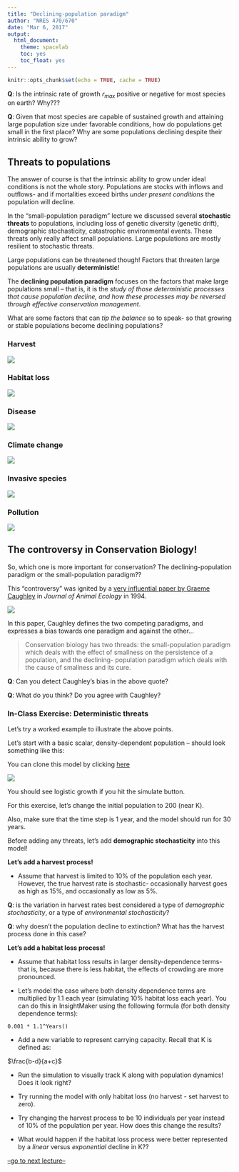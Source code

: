 ```yaml
---
title: "Declining-population paradigm"
author: "NRES 470/670"
date: "Mar 6, 2017"
output: 
  html_document: 
    theme: spacelab
    toc: yes
    toc_float: yes
---
```


```r
knitr::opts_chunk$set(echo = TRUE, cache = TRUE)
```


**Q**: Is the intrinsic rate of growth $r_{max}$ positive or negative for most species on earth? Why???

**Q**: Given that most species are capable of sustained growth and attaining large population size under favorable conditions, how do populations get small in the first place? Why are some populations declining despite their intrinsic ability to grow?

## Threats to populations

The answer of course is that the intrinsic ability to grow under ideal conditions is not the whole story. Populations are stocks with inflows and outflows- and if mortalities exceed births *under present conditions* the population will decline. 

In the "small-population paradigm" lecture we discussed several **stochastic threats** to populations, including loss of genetic diversity (genetic drift), demographic stochasticity, catastrophic environmental events. These threats only really affect small populations. Large populations are mostly resilient to stochastic threats.

Large populations can be threatened though! Factors that threaten large populations are usually **deterministic**! 

The **declining population paradigm** focuses on the factors that make large populations small -- that is, it is the *study of those deterministic processes that cause population decline, and how these processes may be reversed through effective conservation management*. 

What are some factors that can *tip the balance* so to speak- so that growing or stable populations become declining populations? 

### Harvest

![](overharvest1.jpg)

### Habitat loss

![](habitatloss1.jpg)

### Disease

![](whitenose1.jpg)

### Climate change

![](climatechange1.jpg)

### Invasive species

![](bullfrog1.jpg)


### Pollution

![](pollution1.png)


## The controversy in Conservation Biology!

So, which one is more important for conservation? The declining-population paradigm or the small-population paradigm??

This "controversy" was ignited by a [very influential paper by Graeme Caughley](caughley1.pdf) in *Journal of Animal Ecology* in 1994.

![](caughley1.jpg)

In this paper, Caughley defines the two competing paradigms, and expresses a bias towards one paradigm and against the other...

> Conservation biology has two threads: the small-population paradigm which deals with the effect of smallness on the persistence of a population, and the declining- population paradigm which deals with the cause of smallness and its cure.

**Q**: Can you detect Caughley's bias in the above quote? 

**Q**: What do you think? Do you agree with Caughley?

### In-Class Exercise: Deterministic threats

Let's try a worked example to illustrate the above points.

Let's start with a basic scalar, density-dependent population -- should look something like this:

You can clone this model by clicking [here](https://insightmaker.com/insight/74417/ICE-declining-population-paradigm)


![](IM5.jpg)

You should see logistic growth if you hit the simulate button.  

For this exercise, let's change the initial population to 200 (near K).

Also, make sure that the time step is 1 year, and the model should run for 30 years.

Before adding any threats, let's add **demographic stochasticity** into this model!

**Let's add a harvest process!**

- Assume that harvest is limited to 10% of the population each year. However, the true harvest rate is stochastic- occasionally harvest goes as high as 15%, and occasionally as low as 5%.    

**Q**: is the variation in harvest rates best considered a type of *demographic stochasticity*, or a type of *environmental stochasticity*?    

**Q**: why doesn't the population decline to extinction? What has the harvest process done in this case?    

**Let's add a habitat loss process!**

- Assume that habitat loss results in larger density-dependence terms- that is, because there is less habitat, the effects of crowding are more pronounced.   

- Let's model the case where both density dependence terms are multiplied by 1.1 each year (simulating 10% habitat loss each year). You can do this in InsightMaker using the following formula (for both density dependence terms):    

```
0.001 * 1.1^Years()
```

- Add a new variable to represent carrying capacity. Recall that K is defined as:

$\frac{b-d}{a+c}$

- Run the simulation to visually track K along with population dynamics! Does it look right?  

- Try running the model with only habitat loss (no harvest - set harvest to zero).    

- Try changing the harvest process to be 10 individuals per year instead of 10% of the population per year. How does this change the results?    

- What would happen if the habitat loss process were better represented by a *linear* versus *exponential* decline in K??     


[--go to next lecture--](LECTURE12.html)
























